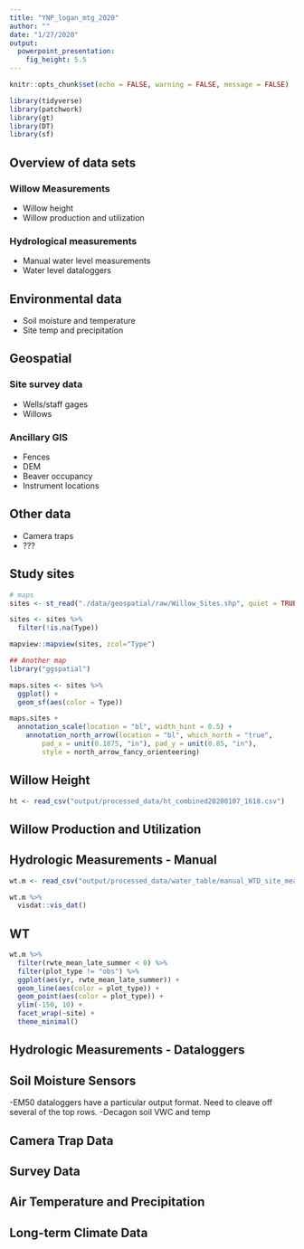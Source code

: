 ```yaml
---
title: "YNP_logan_mtg_2020"
author: ""
date: "1/27/2020"
output: 
  powerpoint_presentation: 
    fig_height: 5.5
---
```


```r
knitr::opts_chunk$set(echo = FALSE, warning = FALSE, message = FALSE)
```

```r
library(tidyverse)
library(patchwork)
library(gt)
library(DT)
library(sf)

```

## Overview of data sets

### Willow Measurements
- Willow height
- Willow production and utilization

### Hydrological measurements
- Manual water level measurements
- Water level dataloggers

## Environmental data
- Soil moisture and temperature
- Site temp and precipitation

## Geospatial

### Site survey data
- Wells/staff gages
- Willows

### Ancillary GIS
- Fences
- DEM
- Beaver occupancy
- Instrument locations

## Other data
- Camera traps
- ???


## Study sites
```r
# maps
sites <- st_read("./data/geospatial/raw/Willow_Sites.shp", quiet = TRUE)

sites <- sites %>% 
  filter(!is.na(Type)) 

```

```r
mapview::mapview(sites, zcol="Type")

```


```r
## Another map
library("ggspatial")

maps.sites <- sites %>% 
  ggplot() +
  geom_sf(aes(color = Type))

maps.sites +
  annotation_scale(location = "bl", width_hint = 0.5) +
    annotation_north_arrow(location = "bl", which_north = "true", 
        pad_x = unit(0.1875, "in"), pad_y = unit(0.85, "in"),
        style = north_arrow_fancy_orienteering)

```


## Willow Height


```r
ht <- read_csv("output/processed_data/ht_combined20200107_1618.csv")

```


## Willow Production and Utilization


## Hydrologic Measurements - Manual

```r
wt.m <- read_csv("output/processed_data/water_table/manual_WTD_site_mean_20191212.csv")
```

```r
wt.m %>% 
  visdat::vis_dat()

```


## WT
```r
wt.m %>%
  filter(rwte_mean_late_summer < 0) %>% 
  filter(plot_type != "obs") %>% 
  ggplot(aes(yr, rwte_mean_late_summer)) +
  geom_line(aes(color = plot_type)) +
  geom_point(aes(color = plot_type)) +
  ylim(-150, 10) +
  facet_wrap(~site) +
  theme_minimal()

```


## Hydrologic Measurements - Dataloggers


## Soil Moisture Sensors

-EM50 dataloggers have a particular output format. Need to cleave off several of the top rows.
-Decagon soil VWC and temp


## Camera Trap Data

## Survey Data


## Air Temperature and Precipitation


## Long-term Climate Data